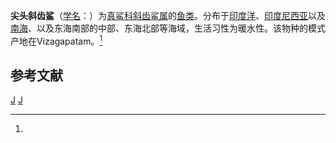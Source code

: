 {{Speciesbox 
| genus = Scoliodon
| species = sorrakowah
| authority = ([[乔治·居维叶|Cuvier]], 1829)<ref name='id5183'>{{cite web| url =http://www.bioinfo.cn/db05/BjdwSpecies.php?action=view&id=5183| title =尖头斜齿鲨| work =《中国动物物种编目数据库》| publisher =中国科学院微生物研究所| author =中国科学院动物研究所| accessdate =2009-04-11| deadurl =yes| archiveurl =https://web.archive.org/web/20160305044854/http://www.bioinfo.cn/db05/BjdwSpecies.php?action=view&id=5183| archivedate =2016-03-05}}</ref>
}}

'''尖头斜齿鲨'''（[[学名|学名]]：{{lang|la|''Scoliodon sorrakowah''}}）为[[真鲨科|真鲨科]][[斜齿鲨属|斜齿鲨属]]的[[鱼类|鱼类]]。分布于[[印度洋|印度洋]]、[[印度尼西亚|印度尼西亚]]以及[[南海|南海]]、以及东海南部的中部、东海北部等海域，生活习性为暖水性。该物种的模式产地在Vizagapatam。<ref name='id5183'/>

== 参考文献 ==
{{reflist}}

{{taxonbar}}

[[Category:1829年描述的鱼类|J]]
[[Category:斜齿鲨属|J]]